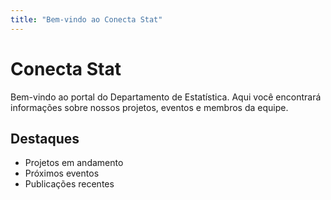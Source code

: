 ```yaml
---
title: "Bem-vindo ao Conecta Stat"
---
```


# Conecta Stat

Bem-vindo ao portal do Departamento de Estatística. Aqui você encontrará informações sobre nossos projetos, eventos e membros da equipe.

## Destaques

- Projetos em andamento
- Próximos eventos
- Publicações recentes

